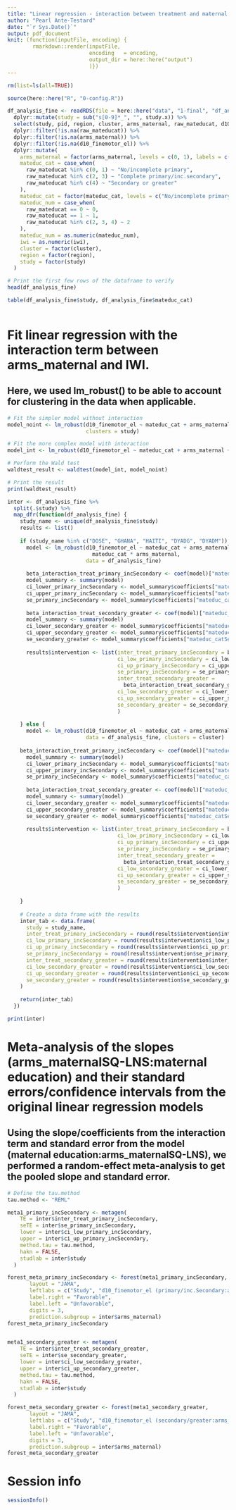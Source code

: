 ```yaml
---
title: "Linear regression - interaction between treatment and maternal education - fine"
author: "Pearl Ante-Testard"
date: "`r Sys.Date()`"
output: pdf_document
knit: (function(inputFile, encoding) {
        rmarkdown::render(inputFile, 
                          encoding   = encoding, 
                          output_dir = here::here("output")
                          )})
---
```



```r

rm(list=ls(all=TRUE))

```

```r

source(here::here("R", "0-config.R"))

```

```r

df_analysis_fine <- readRDS(file = here::here("data", "1-final", "df_analysis_iwi.rds")) %>% 
  dplyr::mutate(study = sub("s[0-9]*_", "", study.x)) %>%
  select(study, pid, region, cluster, arms_maternal, raw_mateducat, d10_finemotor_el, iwi) %>%
  dplyr::filter(!is.na(raw_mateducat)) %>%
  dplyr::filter(!is.na(arms_maternal)) %>%
  dplyr::filter(!is.na(d10_finemotor_el)) %>%
  dplyr::mutate(
    arms_maternal = factor(arms_maternal, levels = c(0, 1), labels = c("Control", "SQ-LNS")),
    mateduc_cat = case_when(
      raw_mateducat %in% c(0, 1) ~ "No/incomplete primary",
      raw_mateducat %in% c(2, 3) ~ "Complete primary/inc.secondary",
      raw_mateducat %in% c(4) ~ "Secondary or greater"
    ),
    mateduc_cat = factor(mateduc_cat, levels = c("No/incomplete primary", "Complete primary/inc.secondary", "Secondary or greater")),
    mateduc_num = case_when(
      raw_mateducat == 0 ~ 0,
      raw_mateducat == 1 ~ 1,
      raw_mateducat %in% c(2, 3, 4) ~ 2
    ),
    mateduc_num = as.numeric(mateduc_num),
    iwi = as.numeric(iwi),
    cluster = factor(cluster),
    region = factor(region),
    study = factor(study)
  )

# Print the first few rows of the dataframe to verify
head(df_analysis_fine)

table(df_analysis_fine$study, df_analysis_fine$mateduc_cat)
        
```

# Fit linear regression with the interaction term between arms_maternal and IWI.

## Here, we used lm_robust() to be able to account for clustering in the data when applicable.

```r

# Fit the simpler model without interaction
model_noint <- lm_robust(d10_finemotor_el ~ mateduc_cat + arms_maternal, data = df_analysis_fine,
                         clusters = study)

# Fit the more complex model with interaction
model_int <- lm_robust(d10_finemotor_el ~ mateduc_cat + arms_maternal + mateduc_cat * arms_maternal, data = df_analysis_fine, clusters = study)

# Perform the Wald test
waldtest_result <- waldtest(model_int, model_noint)

# Print the result
print(waldtest_result)

```


```r

inter <- df_analysis_fine %>%
  split(.$study) %>%
  map_dfr(function(df_analysis_fine) {
    study_name <- unique(df_analysis_fine$study)
    results <- list()
    
    if (study_name %in% c("DOSE", "GHANA", "HAITI", "DYADG", "DYADM")) {
      model <- lm_robust(d10_finemotor_el ~ mateduc_cat + arms_maternal + 
                           mateduc_cat * arms_maternal, 
                         data = df_analysis_fine)
      
      beta_interaction_treat_primary_incSecondary <- coef(model)["mateduc_catComplete primary/inc.secondary:arms_maternalSQ-LNS"]
      model_summary <- summary(model)
      ci_lower_primary_incSecondary <- model_summary$coefficients["mateduc_catComplete primary/inc.secondary:arms_maternalSQ-LNS", "CI Lower"]
      ci_upper_primary_incSecondary <- model_summary$coefficients["mateduc_catComplete primary/inc.secondary:arms_maternalSQ-LNS", "CI Upper"]
      se_primary_incSecondary <- model_summary$coefficients["mateduc_catComplete primary/inc.secondary:arms_maternalSQ-LNS", "Std. Error"]
      
      beta_interaction_treat_secondary_greater <- coef(model)["mateduc_catSecondary or greater:arms_maternalSQ-LNS"]
      model_summary <- summary(model)
      ci_lower_secondary_greater <- model_summary$coefficients["mateduc_catSecondary or greater:arms_maternalSQ-LNS", "CI Lower"]
      ci_upper_secondary_greater <- model_summary$coefficients["mateduc_catSecondary or greater:arms_maternalSQ-LNS", "CI Upper"]
      se_secondary_greater <- model_summary$coefficients["mateduc_catSecondary or greater:arms_maternalSQ-LNS", "Std. Error"]
      
      results$intervention <- list(inter_treat_primary_incSecondary = beta_interaction_treat_primary_incSecondary, 
                                   ci_low_primary_incSecondary = ci_lower_primary_incSecondary, 
                                   ci_up_primary_incSecondary = ci_upper_primary_incSecondary, 
                                   se_primary_incSecondary = se_primary_incSecondary,
                                   inter_treat_secondary_greater = 
                                     beta_interaction_treat_secondary_greater, 
                                   ci_low_secondary_greater = ci_lower_secondary_greater, 
                                   ci_up_secondary_greater = ci_upper_secondary_greater, 
                                   se_secondary_greater = se_secondary_greater
                                   )
      
    } else {
      model <- lm_robust(d10_finemotor_el ~ mateduc_cat + arms_maternal + mateduc_cat * arms_maternal, 
                         data = df_analysis_fine, clusters = cluster)
      
    beta_interaction_treat_primary_incSecondary <- coef(model)["mateduc_catComplete primary/inc.secondary:arms_maternalSQ-LNS"]
      model_summary <- summary(model)
      ci_lower_primary_incSecondary <- model_summary$coefficients["mateduc_catComplete primary/inc.secondary:arms_maternalSQ-LNS", "CI Lower"]
      ci_upper_primary_incSecondary <- model_summary$coefficients["mateduc_catComplete primary/inc.secondary:arms_maternalSQ-LNS", "CI Upper"]
      se_primary_incSecondary <- model_summary$coefficients["mateduc_catComplete primary/inc.secondary:arms_maternalSQ-LNS", "Std. Error"]
      
      beta_interaction_treat_secondary_greater <- coef(model)["mateduc_catSecondary or greater:arms_maternalSQ-LNS"]
      model_summary <- summary(model)
      ci_lower_secondary_greater <- model_summary$coefficients["mateduc_catSecondary or greater:arms_maternalSQ-LNS", "CI Lower"]
      ci_upper_secondary_greater <- model_summary$coefficients["mateduc_catSecondary or greater:arms_maternalSQ-LNS", "CI Upper"]
      se_secondary_greater <- model_summary$coefficients["mateduc_catSecondary or greater:arms_maternalSQ-LNS", "Std. Error"]
      
      results$intervention <- list(inter_treat_primary_incSecondary = beta_interaction_treat_primary_incSecondary, 
                                   ci_low_primary_incSecondary = ci_lower_primary_incSecondary, 
                                   ci_up_primary_incSecondary = ci_upper_primary_incSecondary, 
                                   se_primary_incSecondary = se_primary_incSecondary,
                                   inter_treat_secondary_greater = 
                                     beta_interaction_treat_secondary_greater, 
                                   ci_low_secondary_greater = ci_lower_secondary_greater, 
                                   ci_up_secondary_greater = ci_upper_secondary_greater, 
                                   se_secondary_greater = se_secondary_greater
                                   )
      
    }
    
    # Create a data frame with the results
    inter_tab <- data.frame(
      study = study_name,
      inter_treat_primary_incSecondary = round(results$intervention$inter_treat_primary_incSecondary, 3),
      ci_low_primary_incSecondary = round(results$intervention$ci_low_primary_incSecondary, 3),
      ci_up_primary_incSecondary = round(results$intervention$ci_up_primary_incSecondary, 3),
      se_primary_incSecondaryy = round(results$intervention$se_primary_incSecondary, 3),
      inter_treat_secondary_greater = round(results$intervention$inter_treat_secondary_greater, 3),
      ci_low_secondary_greater = round(results$intervention$ci_low_secondary_greater, 3),
      ci_up_secondary_greater = round(results$intervention$ci_up_secondary_greater, 3),
      se_secondary_greater = round(results$intervention$se_secondary_greater, 3)
    )
    
    return(inter_tab)
  })

print(inter)

```

# Meta-analysis of the slopes (arms_maternalSQ-LNS:maternal education) and their standard errors/confidence intervals from the original linear regression models

## Using the slope/coefficients from the interaction term and standard error from the model (maternal education:arms_maternalSQ-LNS), we performed a random-effect meta-analysis to get the pooled slope and standard error.

```r

# Define the tau.method
tau.method <- "REML"

meta1_primary_incSecondary <- metagen(
    TE = inter$inter_treat_primary_incSecondary,
    seTE = inter$se_primary_incSecondary,
    lower = inter$ci_low_primary_incSecondary,
    upper = inter$ci_up_primary_incSecondary,
    method.tau = tau.method,
    hakn = FALSE,
    studlab = inter$study
  )

forest_meta_primary_incSecondary <- forest(meta1_primary_incSecondary, 
       layout = "JAMA", 
       leftlabs = c("Study", "d10_finemotor_el (primary/inc.Secondary:arms_maternalSQ-LNS) [95% CI]"),
       label.right = "Favorable", 
       label.left = "Unfavorable",
       digits = 3,
       prediction.subgroup = inter$arms_maternal)
forest_meta_primary_incSecondary


meta1_secondary_greater <- metagen(
    TE = inter$inter_treat_secondary_greater,
    seTE = inter$se_secondary_greater,
    lower = inter$ci_low_secondary_greater,
    upper = inter$ci_up_secondary_greater,
    method.tau = tau.method,
    hakn = FALSE,
    studlab = inter$study
  )

forest_meta_secondary_greater <- forest(meta1_secondary_greater, 
       layout = "JAMA", 
       leftlabs = c("Study", "d10_finemotor_el (secondary/greater:arms_maternalSQ-LNS) [95% CI]"),
       label.right = "Favorable", 
       label.left = "Unfavorable",
       digits = 3,
       prediction.subgroup = inter$arms_maternal)
forest_meta_secondary_greater
```


# Session info
```r

sessionInfo()
```

